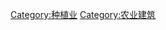 {{Catnav|頁面分類|人类社会|经济|产业|农业|种植业}}
{{Catnav|頁面分類|人类社会|科技|农业|种植业}}
{{Catnav|頁面分類|人类社会|知識|科技|农业|种植业}}
{{Commonscat|Plantations}}

[[Category:种植业|Category:种植业]]
[[Category:农业建筑|Category:农业建筑]]